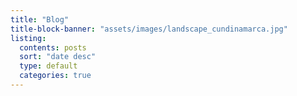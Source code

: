 ```yaml
---
title: "Blog"
title-block-banner: "assets/images/landscape_cundinamarca.jpg"
listing:
  contents: posts
  sort: "date desc"
  type: default
  categories: true
---
```


<style>
#title-block-header {
  margin-block-end: 1rem;
  position: relative;
  margin-top: 3px;
  height: 280px;
}

.quarto-title-banner {
  margin-block-end: 1rem;
  position: relative;
  margin-top: -30px;
  height: 150%;
}
</style>
